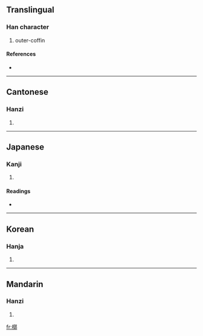 {{see|椁}}
==Translingual==

===Han character===
{{Han char|rn=75|rad=木|as=11|sn=15|four=4792<sub>7</sub>|canj=木卜木中 (DYDL)}}

# outer-coffin

====References====
* {{Han ref|kx=0547.050|dkj=15362|dj=0935.020|hdz=21268.010|uh=69E8|ud=27112|bh=BCCD|bd=48333}}

----

==Cantonese==

===Hanzi===
{{yue-hanzi|jyut=|y=gwok3}}

# {{defn|Cantonese}}

----

==Japanese==

===Kanji===
{{ja-kanji|grade=|rs=木11}}

# {{defn|Japanese}}

====Readings====
* {{ja-readings|on=[[かく]] (kaku)|kun=[[そとひつぎ]] (sotohitsugi)}}

----

==Korean==

===Hanja===
{{ko-hanja|hangeul=곽|eumhun=|rv=gwak|mr=kwak|y=kwak}}

# {{defn|Korean}}

----

==Mandarin==

===Hanzi===
{{cmn-hanzi|sim=椁|pin=[[guǒ]] ([[guo3]])|wg=kuo<sup>3</sup>}}

# {{defn|Mandarin}}

[[fr:槨]]